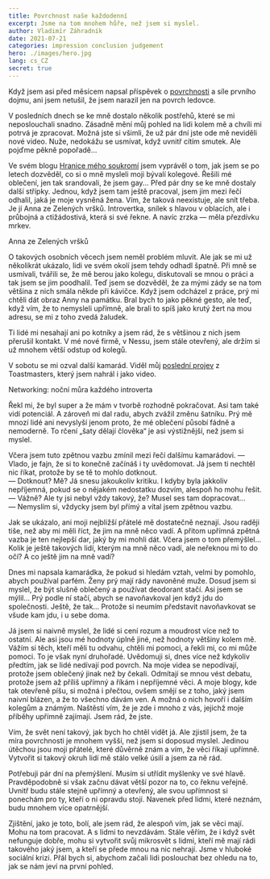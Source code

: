 ```yaml
---
title: Povrchnost naše každodenní
excerpt: Jsme na tom mnohem hůře, než jsem si myslel.
author: Vladimír Záhradník
date: 2021-07-21
categories: impression conclusion judgement
hero: ./images/hero.jpg
lang: cs_CZ
secret: true
---
```


Když jsem asi před měsícem napsal příspěvek o [povrchnosti][superficialness] a síle prvního dojmu, ani jsem netušil, že jsem narazil jen na povrch ledovce.

V posledních dnech se ke mně dostalo několik postřehů, které se mi neposlouchali snadno. Zásadně mění můj pohled na lidi kolem mě a chvíli mi potrvá je zpracovat. Možná jste si všimli, že už pár dní jste ode mě neviděli nové video. Nuže, nedokážu se usmívat, když uvnitř cítím smutek. Ale pojďme pěkně popořadě...

Ve svém blogu [Hranice mého soukromí][borders] jsem vyprávěl o tom, jak jsem se po letech dozvěděl, co si o mně mysleli moji bývalí kolegové. Řešili mé oblečení, jen tak srandovali, že jsem gay... Před pár dny se ke mně dostaly další střípky. Jednou, když jsem tam ještě pracoval, jsem jim mezi řečí odhalil, jaká je moje vysněná žena. Vím, že taková neexistuje, ale snít třeba. Je jí Anna ze Zelených vršků. Introvertka, snílek s hlavou v oblacích, ale i průbojná a ctižádostivá, která si své řekne. A navíc zrzka — měla přezdívku mrkev.

<div class="Image__Medium">
  <YouTube videoId="31aZ8pOMhlc" />
  <figcaption>Anna ze Zelených vršků</figcaption>
</div>

O takových osobních věcech jsem neměl problém mluvit. Ale jak se mi už několikrát ukázalo, lidi ve svém okolí jsem tehdy odhadl špatně. Při mně se usmívali, tvářili se, že mě berou jako kolegu, diskutovali se mnou o práci a tak jsem se jim poodhalil. Teď jsem se dozvěděl, že za mými zády se na tom většina z nich smála někde při kávičce. Když jsem odcházel z práce, prý mi chtěli dát obraz Anny na památku. Bral bych to jako pěkné gesto, ale teď, když vím, že to nemysleli upřímně, ale brali to spíš jako krutý žert na mou adresu, se mi z toho zvedá žaludek.

Ti lidé mi nesahají ani po kotníky a jsem rád, že s většinou z nich jsem přerušil kontakt. V mé nové firmě, v Nessu, jsem stále otevřený, ale držím si už mnohem větší odstup od kolegů.

V sobotu se mi ozval další kamarád. Viděl můj [poslední projev][networking] z Toastmasters, který jsem nahrál i jako video.

<div class="Image__Medium">
  <YouTube videoId="C_hyk4F4ANM" />
  <figcaption>Networking: noční můra každého introverta</figcaption>
</div>

Řekl mi, že byl super a že mám v tvorbě rozhodně pokračovat. Asi tam také vidí potenciál. A zároveň mi dal radu, abych zvážil změnu šatníku. Prý mě mnozí lidé ani nevyslyší jenom proto, že mé oblečení působí fádně a nemoderně. To rčení „šaty dělají člověka“ je asi výstižnější, než jsem si myslel.

Včera jsem tuto zpětnou vazbu zmínil mezi řečí dalšímu kamarádovi.
— Vlado, je fajn, že si to konečně začínáš i ty uvědomovat. Já jsem ti nechtěl nic říkat, protože by se tě to mohlo dotknout.<br/>
— Dotknout? Mě? Já snesu jakoukoliv kritiku. I kdyby byla jakkoliv nepříjemná, pokud se o nějakém nedostatku dozvím, alespoň ho mohu řešit.<br/>
— Vážně? Ale ty jsi nebyl vždy takový, že? Musel ses tam dopracovat...<br/>
— Nemyslím si, vždycky jsem byl přímý a vítal jsem zpětnou vazbu.<br/>

Jak se ukázalo, ani moji nejbližší přátelé mě dostatečně neznají. Jsou raději tiše, než aby mi měli říct, že jim na mně něco vadí. A přitom upřímná zpětná vazba je ten nejlepší dar, jaký by mi mohli dát. Včera jsem o tom přemýšlel... Kolik je ještě takových lidí, kterým na mně něco vadí, ale neřeknou mi to do očí? A co ještě jim na mně vadí?

Dnes mi napsala kamarádka, že pokud si hledám vztah, velmi by pomohlo, abych používal parfém. Ženy prý mají rády navoněné muže. Dosud jsem si myslel, že být slušně oblečený a používat deodorant stačí. Asi jsem se mýlil... Prý podle ní stačí, abych se navoňavkoval jen když jdu do společnosti. Ještě, že tak... Protože si neumím představit navoňavkovat se všude kam jdu, i u sebe doma.

Já jsem si naivně myslel, že lidé si cení rozum a moudrost více než to ostatní. Ale asi jsou mé hodnoty úplně jiné, než hodnoty většiny kolem mě. Vážím si těch, kteří měli tu odvahu, chtěli mi pomoci, a řekli mi, co mi může pomoci. To je však nyní druhořadé. Uvědomuji si, dnes více než kdykoliv předtím, jak se lidé nedívají pod povrch. Na moje videa se nepodívají, protože jsem oblečený jinak než by čekali. Odmítají se mnou vést debatu, protože jsem až příliš upřímný a říkám i nepříjemné věci. A moje blogy, kde tak otevřeně píšu, si možná i přečtou, ovšem smějí se z toho, jaký jsem naivní blázen, a že to všechno dávám ven. A možná o nich hovoří i dalším kolegům a známým. Naštěstí vím, že je zde i mnoho z vás, jejichž moje příběhy upřímně zajímají. Jsem rád, že jste.

Vím, že svět není takový, jak bych ho chtěl vidět já. Ale zjistil jsem, že ta míra povrchnosti je mnohem vyšší, než jsem si doposud myslel. Jedinou útěchou jsou moji přátelé, které důvěrně znám a vím, že věci říkají upřímně. Vytvořit si takový okruh lidí mě stálo velké úsilí a jsem za ně rád.

Potřebuji pár dní na přemýšlení. Musím si utřídit myšlenky ve své hlavě. Pravděpodobně si však začnu dávat větší pozor na to, co řeknu veřejně. Uvnitř budu stále stejně upřímný a otevřený, ale svou upřímnost si ponechám pro ty, kteří o ni opravdu stojí. Navenek před lidmi, které neznám, budu mnohem více opatrnější.

Zjištění, jako je toto, bolí, ale jsem rád, že alespoň vím, jak se věci mají. Mohu na tom pracovat. A s lidmi to nevzdávám. Stále věřím, že i když svět nefunguje dobře, mohu si vytvořit svůj mikrosvět s lidmi, kteří mě mají rádi takového jaký jsem, a kteří se přede mnou na nic nehrají. Jsme v hluboké sociální krizi. Přál bych si, abychom začali lidi poslouchat bez ohledu na to, jak se nám jeví na první pohled.

[//]: # (Used references)
[superficialness]: https://www.zahradnik.io/povrchnost-a-sila-prvniho-dojmu
[borders]: https://www.zahradnik.io/hranice-meho-soukromi
[networking]: https://youtu.be/C_hyk4F4ANM